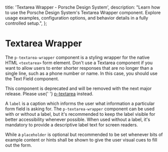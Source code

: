 
  title: 'Textarea Wrapper - Porsche Design System',
  description:
    "Learn how to use the Porsche Design System's Textarea Wrapper component. Explore usage examples, configuration options, and behavior details in a fully controlled setup.",
};

# Textarea Wrapper <ComponentStatus tagName="p-textarea-wrapper"></ComponentStatus>

The `p-textarea-wrapper` component is a styling wrapper for the native HTML `<textarea>` form element. Don't use a
Textarea component if you want to allow users to enter shorter responses that are no longer than a single line, such as
a phone number or name. In this case, you should use the Text Field component.

<Notification heading="Deprecation hint" heading-tag="h2" state="error">
  This component is deprecated and will be removed with the next major release. Please use{' '}
  <a href="components/textarea/">p-textarea</a> instead.
</Notification>

A `label` is a caption which informs the user what information a particular form field is asking for. The
`p-textarea-wrapper` component can be used with or without a label, but it's recommended to keep the label visible for
better accessibility whenever possible. When used without a label, it's mandatory to provide a descriptive label text
for screen readers.

While a `placeholder` is optional but recommended to be set whenever bits of example content or hints shall be shown to
give the user visual cues to fill out the form.

<Configurator tagName="p-textarea-wrapper" story={textareaWrapperStory} />
